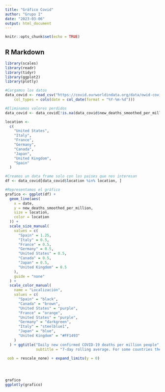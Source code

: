 ```yaml
---
title: "Gráfico Covid"
author: "Grupo I"
date: "2023-03-06"
output: html_document
---
```


```r
knitr::opts_chunk$set(echo = TRUE)
```

## R Markdown

```r
library(scales)
library(readr)
library(tidyr)
library(ggplot2)
library(plotly)

#Cargamos los datos
data_covid <- read_csv("https://covid.ourworldindata.org/data/owid-covid-data.csv", 
    col_types = cols(date = col_date(format = "%Y-%m-%d")))

#Eliminamos valores perdidos
data_covid <- data_covid[!is.na(data_covid$new_deaths_smoothed_per_million),]

```

```r

location <-
  c(
    "United States",
    "Italy",
    "France",
    "Germany",
    "Canada",
    "Japan",
    "United Kingdom",
    "Spain"
  )

#Creamos un data frame solo con los paises que nos interesan
df <- data_covid[data_covid$location %in% location, ]

#Representamos el gráfico
grafico <- ggplot(df) +
  geom_line(aes(
    x = date,
    y = new_deaths_smoothed_per_million,
    size = location,
    color = location
  )) +
  scale_size_manual(
    values = c(
      "Spain" = 1.25,
      "Italy" = 0.5,
      "France" = 0.5,
      "Germany" = 0.5,
      "United States" = 0.5,
      "Canada" = 0.5,
      "Japan" = 0.5,
      "United Kingdom" = 0.5
    ),
    guide = "none"
  ) +
  scale_color_manual(
    name = "Localización",
    values = c(
      "Spain" = "black",
      "Canada" = "brown",
      "United States" = "purple",
      "France" = "orange",
      "United States" = "purple",
      "Germany" = "darkgreen",
      "Italy" = "steelblue1",
      "Japan" = "blue",
      "United Kingdom" = "#FF1493"
    )
  ) + ggtitle("Daily new confirmed COVID-19 deaths per million people",
              subtitle = "7-day rolling average. For some countries the number of confirmed deaths is much lower than the \n true number of deaths. This is because of limited testing and challenges in the attribution of the \n cause of death.") + theme_classic() + scale_y_continuous(expand = expansion(add = c(0, 0)),
                                                                                                                                                                                                                                                                                            limits = c(0, NA),
 oob = rescale_none) + expand_limits(y = 0)




grafico
ggplotly(grafico)


```
